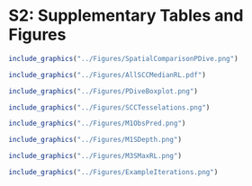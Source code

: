 # S2: Supplementary Tables and Figures {.unlisted .unnumbered}



```r
include_graphics("../Figures/SpatialComparisonPDive.png")
```

```r
include_graphics("../Figures/AllSCCMedianRL.pdf")
```


```r
include_graphics("../Figures/PDiveBoxplot.png")
```

```r
include_graphics("../Figures/SCCTesselations.png")
```

```r
include_graphics("../Figures/M1ObsPred.png")
```

```r
include_graphics("../Figures/M1SDepth.png")
```

```r
include_graphics("../Figures/M3SMaxRL.png")
```

```r
include_graphics("../Figures/ExampleIterations.png")
```